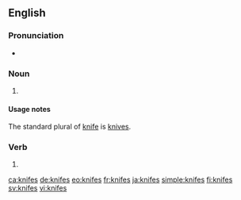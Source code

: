 ==English==

===Pronunciation===
* {{IPA|/naɪfs/|lang=en}}

===Noun===
{{head|en|noun plural form}}

# {{lb|en|nonstandard}} {{plural of|knife|lang=en}}

====Usage notes====
The standard plural of [[knife]] is [[knives]].

===Verb===
{{head|en|verb form}}

# {{en-third-person singular of|knife}}

[[ca:knifes]]
[[de:knifes]]
[[eo:knifes]]
[[fr:knifes]]
[[ja:knifes]]
[[simple:knifes]]
[[fi:knifes]]
[[sv:knifes]]
[[vi:knifes]]
